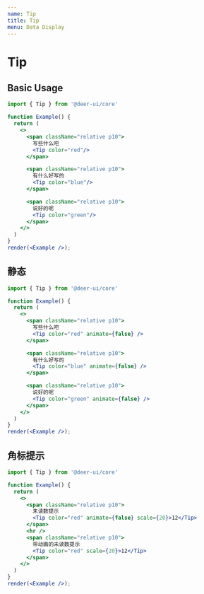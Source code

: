 ```yaml
---
name: Tip
title: Tip
menu: Data Display
---
```


# Tip

## Basic Usage

```jsx live noInline
import { Tip } from '@deer-ui/core'

function Example() {
  return (
    <>
      <span className="relative p10">
        写些什么吧
        <Tip color="red"/>
      </span>

      <span className="relative p10">
        有什么好写的
        <Tip color="blue"/>
      </span>

      <span className="relative p10">
        说好的呢
        <Tip color="green"/>
      </span>
    </>
  )
}
render(<Example />);
```

## 静态

```jsx live noInline
import { Tip } from '@deer-ui/core'

function Example() {
  return (
    <>
      <span className="relative p10">
        写些什么吧
        <Tip color="red" animate={false} />
      </span>

      <span className="relative p10">
        有什么好写的
        <Tip color="blue" animate={false} />
      </span>

      <span className="relative p10">
        说好的呢
        <Tip color="green" animate={false} />
      </span>
    </>
  )
}
render(<Example />);
```

## 角标提示

```jsx live noInline
import { Tip } from '@deer-ui/core'

function Example() {
  return (
    <>
      <span className="relative p10">
        未读数提示
        <Tip color="red" animate={false} scale={20}>12</Tip>
      </span>
      <hr />
      <span className="relative p10">
        带动画的未读数提示
        <Tip color="red" scale={20}>12</Tip>
      </span>
    </>
  )
}
render(<Example />);
```
